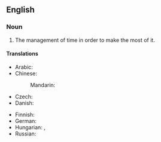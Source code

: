 ==English==
{{wikipedia}}

===Noun===
{{head|en|noun}}

# The management of time in order to make the most of it.

====Translations====
{{trans-top|management of time}}
* Arabic: {{t|ar|الوقَة management}}
* Chinese:
*: Mandarin: {{t-needed|cmn}}
* Czech: {{t|cs|řízení času|n}}
* Danish: {{t|da|tidsledelse|c}}
{{trans-mid}}
* Finnish: {{t|fi|ajanhallinta}}
* German: {{t+|de|Zeitmanagement}}
* Hungarian: {{t+|hu|időbeosztás}}, {{t|hu|időgazdálkodás}}
* Russian: {{t-needed|ru}}
{{trans-bottom}}

{{c|en|Time}}